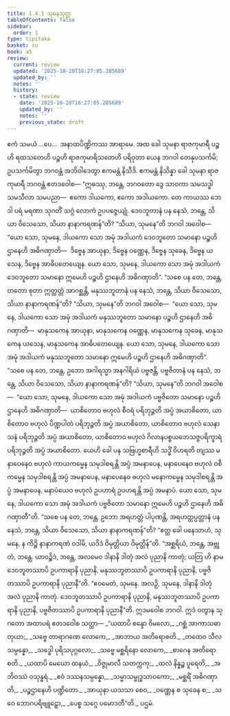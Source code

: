 ```yaml
---
title: 1.4.1 သုမနသုတ္တ
tableOfContents: false
sidebar:
  order: 1
type: tipitaka
basket: su
book: a5
review:
  current: review
  updated: '2025-10-20T16:27:05.285689'
  updated_by: ''
  notes: ''
  history:
  - state: review
    date: '2025-10-20T16:27:05.285689'
    updated_by: ''
    notes: ''
    previous_state: draft
---
```



<DynamicBreadcrumb />


<ReviewStatus review={frontmatter.review} showDetails={true} />

<HypothesisAnnotation frontmatter={frontmatter} />

<Division number="31" book="a5" e="ch" v="16" p="27">

<Paragraph number="133" book="a5">
ဧကံ သမယံ …ပေ…  အနာထပိဏ္ဍိကဿ အာရာမေ. အထ ခေါ သုမနာ ရာဇကုမာရီ ပဉ္စဟိ ရထသတေဟိ ပဉ္စဟိ ရာဇကုမာရိသတေဟိ ပရိဝုတာ ယေန ဘဂဝါ တေနုပသင်္ကမိ; ဥပသင်္ကမိတွာ ဘဂဝန္တံ အဘိဝါဒေတွာ ဧကမန္တံ နိသီဒိ. ဧကမန္တံ နိသိန္နာ ခေါ သုမနာ ရာဇကုမာရီ ဘဂဝန္တံ ဧတဒဝေါစ—
</Paragraph>

<Paragraph number="134" book="a5">
“ဣဓဿု, ဘန္တေ, ဘဂဝတော ဒွေ သာဝကာ သမသဒ္ဓါ သမသီလာ သမပညာ—  ဧကော ဒါယကော, ဧကော အဒါယကော. တေ ကာယဿ ဘေဒါ ပရံ မရဏာ သုဂတိံ သဂ္ဂံ လောကံ ဥပပဇ္ဇေယျုံ. ဒေဝဘူတာနံ ပန နေသံ, ဘန္တေ, သိယာ ဝိသေသော, သိယာ နာနာကရဏန်”တိ?
</Paragraph>

<Paragraph number="135" book="a5">
“သိယာ, သုမနေ”တိ ဘဂဝါ အဝေါစ—  “ယော သော, သုမနေ, ဒါယကော သော အမုံ အဒါယကံ ဒေဝဘူတော သမာနော ပဉ္စဟိ ဌာနေဟိ အဓိဂဏှာတိ—  ဒိဗ္ဗေန အာယုနာ, ဒိဗ္ဗေန ဝဏ္ဏေန, ဒိဗ္ဗေန သုခေန, ဒိဗ္ဗေန ယသေန, ဒိဗ္ဗေန အာဓိပတေယျေန. ယော သော, သုမနေ, ဒါယကော သော အမုံ အဒါယကံ ဒေဝဘူတော သမာနော ဣမေဟိ ပဉ္စဟိ ဌာနေဟိ အဓိဂဏှာတိ”.
</Paragraph>

<Paragraph number="136" book="a5">
“သစေ ပန တေ, ဘန္တေ, တတော စုတာ ဣတ္ထတ္တံ အာဂစ္ဆန္တိ, မနုဿဘူတာနံ ပန နေသံ, ဘန္တေ, သိယာ ဝိသေသော, သိယာ နာနာကရဏန်”တိ? “သိယာ, သုမနေ”တိ ဘဂဝါ အဝေါစ—  “ယော သော, သုမနေ, ဒါယကော သော အမုံ အဒါယကံ မနုဿဘူတော သမာနော ပဉ္စဟိ ဌာနေဟိ အဓိဂဏှာတိ—  မာနုသကေန အာယုနာ, မာနုသကေန ဝဏ္ဏေန, မာနုသကေန သုခေန, မာနုသကေန ယသေန, မာနုသကေန အာဓိပတေယျေန. ယော သော, သုမနေ, ဒါယကော သော အမုံ အဒါယကံ မနုဿဘူတော သမာနော ဣမေဟိ ပဉ္စဟိ ဌာနေဟိ အဓိဂဏှာတိ”.
</Paragraph>

<Paragraph number="137" book="a5">
“သစေ ပန တေ, ဘန္တေ, ဥဘော အဂါရသ္မာ အနဂါရိယံ ပဗ္ဗဇန္တိ, ပဗ္ဗဇိတာနံ ပန နေသံ, ဘန္တေ, သိယာ ဝိသေသော, သိယာ နာနာကရဏန်”တိ? “သိယာ, သုမနေ”တိ ဘဂဝါ အဝေါစ—  “ယော သော, သုမနေ, ဒါယကော သော အမုံ အဒါယကံ ပဗ္ဗဇိတော သမာနော ပဉ္စဟိ ဌာနေဟိ အဓိဂဏှာတိ—  ယာစိတောဝ ဗဟုလံ စီဝရံ ပရိဘုဉ္ဇတိ အပ္ပံ အယာစိတော, ယာစိတောဝ ဗဟုလံ ပိဏ္ဍပါတံ ပရိဘုဉ္ဇတိ အပ္ပံ အယာစိတော, ယာစိတောဝ ဗဟုလံ သေနာသနံ ပရိဘုဉ္ဇတိ အပ္ပံ အယာစိတော, ယာစိတောဝ ဗဟုလံ ဂိလာနပစ္စယဘေသဇ္ဇပရိက္ခာရံ ပရိဘုဉ္ဇတိ အပ္ပံ အယာစိတော. ယေဟိ ခေါ ပန သဗြဟ္မစာရီဟိ သဒ္ဓိံ ဝိဟရတိ တျဿ မနာပေနေဝ ဗဟုလံ ကာယကမ္မေန သမုဒါစရန္တိ အပ္ပံ အမနာပေန, မနာပေနေဝ ဗဟုလံ ဝစီကမ္မေန သမုဒါစရန္တိ အပ္ပံ အမနာပေန, မနာပေနေဝ ဗဟုလံ မနောကမ္မေန သမုဒါစရန္တိ အပ္ပံ အမနာပေန, မနာပံယေဝ ဗဟုလံ ဥပဟာရံ ဥပဟရန္တိ အပ္ပံ အမနာပံ. ယော သော, သုမနေ, ဒါယကော သော အမုံ အဒါယကံ ပဗ္ဗဇိတော သမာနော ဣမေဟိ ပဉ္စဟိ ဌာနေဟိ အဓိဂဏှာတီ”တိ.
</Paragraph>

<Paragraph number="138" book="a5">
“သစေ ပန တေ, ဘန္တေ, ဥဘော အရဟတ္တံ ပါပုဏန္တိ, အရဟတ္တပ္ပတ္တာနံ ပန နေသံ, ဘန္တေ, သိယာ ဝိသေသော, သိယာ နာနာကရဏန်”တိ? “ဧတ္ထ ခေါ ပနေသာဟံ, သုမနေ, န ကိဉ္စိ နာနာကရဏံ ဝဒါမိ, ယဒိဒံ ဝိမုတ္တိယာ ဝိမုတ္တိန်”တိ.
</Paragraph>

<Paragraph number="139" book="a5">
“အစ္ဆရိယံ, ဘန္တေ, အဗ္ဘုတံ, ဘန္တေ. ယာဝဉ္စိဒံ, ဘန္တေ, အလမေဝ ဒါနာနိ ဒါတုံ အလံ ပုညာနိ ကာတုံ; ယတြ ဟိ နာမ ဒေဝဘူတဿာပိ ဥပကာရာနိ ပုညာနိ, မနုဿဘူတဿာပိ ဥပကာရာနိ ပုညာနိ, ပဗ္ဗဇိတဿာပိ ဥပကာရာနိ ပုညာနီ”တိ. “ဧဝမေတံ, သုမနေ. အလဉှိ, သုမနေ, ဒါနာနိ ဒါတုံ အလံ ပုညာနိ ကာတုံ. ဒေဝဘူတဿာပိ ဥပကာရာနိ ပုညာနိ, မနုဿဘူတဿာပိ ဥပကာရာနိ ပုညာနိ, ပဗ္ဗဇိတဿာပိ ဥပကာရာနိ ပုညာနီ”တိ.
</Paragraph>

<Paragraph number="140" book="a5">
ဣဒမဝေါစ ဘဂဝါ. ဣဒံ ဝတွာန သုဂတော အထာပရံ ဧတဒဝေါစ သတ္ထာ—
</Paragraph>

<Paragraph number="141" type="verses" book="a5">
_“ယထာပိ စန္ဒော ဝိမလော,_  
_ဂစ္ဆံ အာကာသဓာတုယာ;_  
_သဗ္ဗေ တာရာဂဏေ လောကေ,_  
_အာဘာယ အတိရောစတိ._  

</Paragraph>

<Paragraph number="142" type="verses" book="a5">
_တထေဝ သီလသမ္ပန္နော,_  
_သဒ္ဓေါ ပုရိသပုဂ္ဂလော;_  
_သဗ္ဗေ မစ္ဆရိနော လောကေ,_  
_စာဂေန အတိရောစတိ._  

</Paragraph>

<Paragraph number="143" type="verses" book="a5">
_ယထာပိ မေဃော ထနယံ,_  
_ဝိဇ္ဇုမာလီ သတက္ကကု;_  
_ထလံ နိန္နဉ္စ ပူရေတိ,_  
_အဘိဝဿံ ဝသုန္ဓရံ._  

</Paragraph>

<Paragraph number="144" type="verses" book="a5">
_ဧဝံ ဒဿနသမ္ပန္နော,_  
_သမ္မာသမ္ဗုဒ္ဓသာဝကော;_  
_မစ္ဆရိံ အဓိဂဏှာတိ,_  
_ပဉ္စဌာနေဟိ ပဏ္ဍိတော._  

</Paragraph>

<Paragraph number="145" type="verses" book="a5">
_အာယုနာ ယသသာ စေဝ,_  
_ဝဏ္ဏေန စ သုခေန စ;_  
_သ ဝေ ဘောဂပရိဗျူဠှော,_  
_ပေစ္စ သဂ္ဂေ ပမောဒတီ”တိ._  


</Paragraph>
</Division>

<Paragraph number="146" type="center" book="a5">
ပဌမံ.
</Paragraph>